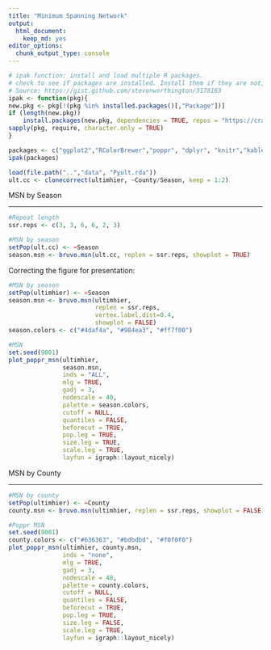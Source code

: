 ```yaml
---
title: "Minimum Spanning Network"
output:
  html_document:
    keep_md: yes
editor_options:
  chunk_output_type: console
---
```


```r
# ipak function: install and load multiple R packages.
# check to see if packages are installed. Install them if they are not, then load them into the R session.
# Source: https://gist.github.com/stevenworthington/3178163
ipak <- function(pkg){
new.pkg <- pkg[!(pkg %in% installed.packages()[,"Package"])]
if (length(new.pkg)) 
    install.packages(new.pkg, dependencies = TRUE, repos = "https://cran.rstudio.com")
sapply(pkg, require, character.only = TRUE)
}

packages <- c("ggplot2","RColorBrewer","poppr", "dplyr", "knitr","kableExtra")
ipak(packages)
```


```r
load(file.path("..","data", "Pyult.rda"))
ult.cc <- clonecorrect(ultimhier, ~County/Season, keep = 1:2)
```


MSN by Season

______________

```r
#Repeat length
ssr.reps <- c(3, 3, 6, 6, 2, 3)

#MSN by season
setPop(ult.cc) <- ~Season
season.msn <- bruvo.msn(ult.cc, replen = ssr.reps, showplot = TRUE)
```


Correcting the figure for presentation:


```r
#MSN by season
setPop(ultimhier) <- ~Season
season.msn <- bruvo.msn(ultimhier, 
                        replen = ssr.reps,
                        vertex.label.dist=0.4,
                        showplot = FALSE)
season.colors <- c("#4daf4a", "#984ea3", "#ff7f00")

#MSN
set.seed(9001)
plot_poppr_msn(ultimhier,
               season.msn,
               inds = "ALL",
               mlg = TRUE,
               gadj = 3,
               nodescale = 40,
               palette = season.colors,
               cutoff = NULL,
               quantiles = FALSE,
               beforecut = TRUE,
               pop.leg = TRUE,
               size.leg = TRUE,
               scale.leg = TRUE,
               layfun = igraph::layout_nicely)
```



MSN by County

_____________

```r
#MSN by county
setPop(ultimhier) <- ~County
county.msn <- bruvo.msn(ultimhier, replen = ssr.reps, showplot = FALSE)

#Poppr MSN
set.seed(9001)
county.colors <- c("#636363", "#bdbdbd", "#f0f0f0")
plot_poppr_msn(ultimhier, county.msn,
               inds = "none",
               mlg = TRUE,
               gadj = 3,
               nodescale = 48,
               palette = county.colors,
               cutoff = NULL,
               quantiles = FALSE,
               beforecut = TRUE,
               pop.leg = TRUE,
               size.leg = FALSE,
               scale.leg = TRUE,
               layfun = igraph::layout_nicely)
```

